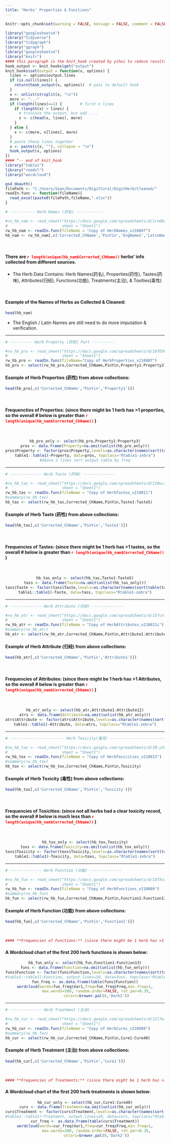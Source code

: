 ```yaml
---
title: "Herbs' Properties & Functions"
---
```


```r
knitr::opts_chunk$set(warning = FALSE, message = FALSE, comment = FALSE) 
```

```r
library("googlesheets4")
library("tidyverse")
library("tidygraph")
library("ggraph")
library("googlesheets4")
library("knitr")
#### this paragraph is the knit_hook created by yihui to reduce results lines
hook_output <- knit_hooks$get("output")
knit_hooks$set(output = function(x, options) {
  lines <- options$output.lines
  if (is.null(lines)) {
    return(hook_output(x, options))  # pass to default hook
  }
  x <- unlist(strsplit(x, "\n"))
  more <- "..."
  if (length(lines)==1) {        # first n lines
    if (length(x) > lines) {
      # truncate the output, but add ....
      x <- c(head(x, lines), more)
    }
  } else {
    x <- c(more, x[lines], more)
  }
  # paste these lines together
  x <- paste(c(x, ""), collapse = "\n")
  hook_output(x, options)
})
#### ^-- end of knit_hook
library("table1")
library("readxl")
library("wordcloud")

gs4_deauth()
filePath <- "C:/Users/Sean/Documents/DigitCoral/DigitHerb/Cleaned/"
readIn.func <- function(fileName){
  read_excel(paste0(filePath,fileName,".xlsx"))
}
```

```r

# ----------- Herb Names (药名) ------------ 

#rw_hb_nam <- read_sheet("https://docs.google.com/spreadsheets/d/1rnQQsMh_PWMYAC9ukgtP-HTn5gkkceOQL6-XiHUVrKU/edit?usp=sharing",
#                        sheet = "Sheet1")
rw_hb_nam <- readIn.func(fileName = "Copy of HerbNames_v210807")
hb_nam <- rw_hb_nam[,c('Corrected_ChName','PinYin','EngName1','LatinName')]
```

<br>

#### **There are <span style="color:red;fond=bold"> **`r length(unique(hb_nam$Corrected_ChName))`** </span> herbs' info collected from different sources.** 
- The Herb Data Contains: Herb Names(药名), Properties(药性), Tastes(药味), Attributes(归经), Functions(功能), Treatments(主治), & Toxities(毒性)

<br>

#### **Example of the Names of Herbs as Collected & Cleaned:**
```r
head(hb_nam)
```

- The English / Latin Names are still need to do more imputation & verification.

--- 

```r

# ---------- Herb Property (药性) Part ----------

#rw_hb_pro <- read_sheet("https://docs.google.com/spreadsheets/d/10fEh8pSETj3H5EI1Ud9Kqrc-jD4hqBr63Ytw2l7jtrw/edit?usp=sharing",
#                        sheet = "Sheet1")
rw_hb_pro <- readIn.func(fileName="Copy of HerbProperties_v210807")
hb_pro <- select(rw_hb_pro,Corrected_ChName,PinYin,Property1:Property3)
```

#### **Example of Herb Properties (药性) from above collections:**
```r
head(hb_pro[,c('Corrected_ChName','PinYin','Property1')])
```

<br>

#### **Frequencties of Properties:** (since there might be 1 herb has >1 properties, so the overall # below is greater than <span style="color:red;fond=bold"> `r length(unique(hb_nam$Corrected_ChName))` </span>)

<br>

<center>
```r
hb_pro_only <- select(hb_pro,Property1:Property3)
pros <- data.frame(Property=na.omit(unlist(hb_pro_only)))
pros$Property <- factor(pros$Property,levels=as.character(names(sort(table(pros$Property),decreasing=T))))
table1::table1(~Property, data=pros, topclass="Rtable1-zebra")
#above 2 lines sort output table by freq
``` 
</center>

---

```r

# -------------- Herb Taste (药味) --------------

#rw_hb_tas <- read_sheet("https://docs.google.com/spreadsheets/d/12OwcITTME3Rfa3V91mckTqmL7ItsLq5vmrGw_wT9dE8/edit?usp=sharing",
#                        sheet = "Sheet1")
rw_hb_tas <- readIn.func(fileName = "Copy of HerbTastes_v210811")
#summary(rw_hb_tas)
hb_tas <- select(rw_hb_tas,Corrected_ChName,PinYin,Taste1:Taste5)
```

#### **Example of Herb Taste (药性) from above collections:**
```r
head(hb_tas[,c('Corrected_ChName','PinYin','Taste1')])
```

<br>

#### **Frequencies of Tastes:** (since there might be 1 herb has >1 tastes, so the overall # below is greater than <span style="color:red;fond=bold"> `r length(unique(hb_nam$Corrected_ChName))` </span>)

<br>

<center>
```r
hb_tas_only <- select(hb_tas,Taste1:Taste5)
tass <- data.frame(Taste=na.omit(unlist(hb_tas_only)))
tass$Taste <- factor(tass$Taste,levels=as.character(names(sort(table(tass$Taste),decreasing=T))))
table1::table1(~Taste, data=tass, topclass="Rtable1-zebra")
```
</center>

---

```r

# -------------- Herb Attribute (归经) --------------

#rw_hb_atr <- read_sheet("https://docs.google.com/spreadsheets/d/1SfcnlGZ33d5zsTxbrYqiWS9QBiGPtoVp-ayM4ZMwgOU/edit?usp=sharing",
#                        sheet = "Sheet1")
rw_hb_atr <- readIn.func(fileName = "Copy of HerbAttributes_v210811c")
#summary(rw_hb_atr)
hb_atr <- select(rw_hb_atr,Corrected_ChName,PinYin,Attribute1:Attribute12)
```

#### **Example of Herb Attribute (归经) from above collections:**
```r
head(hb_atr[,c('Corrected_ChName','PinYin','Attribute1')])
```

<br>

#### **Frequencies of Attributes:** (since there might be 1 herb has >1 Attributes, so the overall # below is greater than <span style="color:red;fond=bold"> `r length(unique(hb_nam$Corrected_ChName))` </span>)

<br>

<center>
```r
hb_atr_only <- select(hb_atr,Attribute1:Attribute12)
atrs <- data.frame(Attribute=na.omit(unlist(hb_atr_only)))
atrs$Attribute <- factor(atrs$Attribute,levels=as.character(names(sort(table(atrs$Attribute),decreasing=T))))
table1::table1(~Attribute, data=atrs, topclass="Rtable1-zebra")
```
</center>

---

```r
# ------------------------ Herb Toxicity(毒性) ---------------------------- #

#rw_hb_tox <- read_sheet("https://docs.google.com/spreadsheets/d/1B-yVSW6y5lZmQfihP5BxgkB4Y9KYZAcdec3PhhHzOPc/edit?usp=sharing",
#                        sheet = "Sheet1")
rw_hb_tox <- readIn.func(fileName = "Copy of HerbToxicities_v210813")
#summary(rw_hb_tox)
hb_tox <- select(rw_hb_tox,Corrected_ChName,PinYin,Toxicity)
```

#### **Example of Herb Toxicity (毒性) from above collections:**
```r
head(hb_tox[,c('Corrected_ChName','PinYin','Toxicity')])
```

<br>

#### **Frequencies of Toxicities:** (since not all herbs had a clear toxicity record, so the overall # below is much less than <span style="color:red;fond=bold"> `r length(unique(hb_nam$Corrected_ChName))` </span>)

<br>

<center>
```r
hb_tox_only <- select(hb_tox,Toxicity)
toxs <- data.frame(Toxicity=na.omit(unlist(hb_tox_only)))
toxs$Toxicity <- factor(toxs$Toxicity,levels=as.character(names(sort(table(toxs$Toxicity),decreasing=T))))
table1::table1(~Toxicity, data=toxs, topclass="Rtable1-zebra")
```
</center>

---

```r

# -------------- Herb Function (功能) --------------

#rw_hb_fun <- read_sheet("https://docs.google.com/spreadsheets/d/1OfXvaCWTp4qMcHHoMaUrD_3xaeWZc0uasuAQzf1ylYc/edit?usp=sharing",
#                        sheet = "Sheet1")
rw_hb_fun <- readIn.func(fileName = "Copy of HerbFunctions_v210809")
#summary(rw_hb_fun)
hb_fun <- select(rw_hb_fun,Corrected_ChName,PinYin,Function1:Function13)
```

#### **Example of Herb Function (功能) from above collections:**
```r
head(hb_fun[,c('Corrected_ChName','PinYin','Function1')])
```

<br>

```r
#### **Frequencies of Functions:** (since there might be 1 herb has >1 Functions, so the overall # below is greater than <span style="color:red;fond=bold"> `r length(unique(hb_nam$Corrected_ChName))` </span>)
```
#### **A Wordcloud chart of the first 200 herb functions is shown below:**

<center>
```r
hb_fun_only <- select(hb_fun,Function1:Function13)
funs <- data.frame(Function=na.omit(unlist(hb_fun_only)))
funs$Function <- factor(funs$Function,levels=as.character(names(sort(table(funs$Function),decreasing=T))))
#table1::table1(~Function, output.lines=10, data=funs, topclass="Rtable1-zebra")
fun_freq <- as.data.frame(table(funs$Function))
wordcloud(words=fun_freq$Var1,freq=fun_freq$Freq,min.freq=1,
          max.words=200, random.order=FALSE, rot.per=0.35,
          colors=brewer.pal(8,'Dark2'))
```
</center>

---

```r

# -------------- Herb Treatment (主治) --------------

#rw_hb_cur <- read_sheet("https://docs.google.com/spreadsheets/d/1Il7wflxanzNrX1_PUrVeHot5qrF_pK2BEPTTuCm2s5g/edit?usp=sharing",
#                        sheet = "Sheet1")
rw_hb_cur <- readIn.func(fileName = "Copy of HerbCures_v210809")
#summary(rw_hb_fun)
hb_cur <- select(rw_hb_cur,Corrected_ChName,PinYin,Cure1:Cure40)
```

#### **Example of Herb Treatment (主治) from above collections:**
```r
head(hb_cur[,c('Corrected_ChName','PinYin','Cure1')])
```

<br>

```r
#### **Frequencies of Treatments:** (since there might be 1 herb has >1 Treatments, so the overall # below is greater than <span style="color:red;fond=bold"> `r length(unique(hb_nam$Corrected_ChName))` </span>)
```
#### **A Wordcloud chart of the first 200 herb treatments is shown below:**

<center>
```r
hb_cur_only <- select(hb_cur,Cure1:Cure40)
curs <- data.frame(Treatment=na.omit(unlist(hb_cur_only)))
curs$Treatment <- factor(curs$Treatment,levels=as.character(names(sort(table(curs$Treatment),decreasing=T))))
#table1::table1(~Treatment, output.lines=10, data=curs, topclass="Rtable1-zebra")
cur_freq <- as.data.frame(table(curs$Treatment))
wordcloud(words=cur_freq$Var1,freq=cur_freq$Freq,min.freq=1,
          max.words=200, random.order=FALSE, rot.per=0.35,
          colors=brewer.pal(8,'Dark2'))
```
</center>